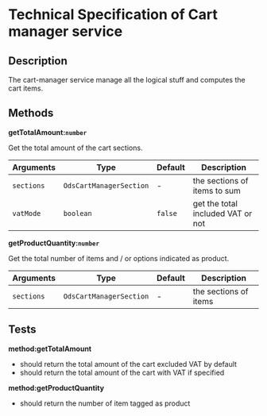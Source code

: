 # Technical Specification of Cart manager service

## Description

The cart-manager service manage all the logical stuff and computes the cart items.

## Methods

**getTotalAmount:`number`**

Get the total amount of the cart sections.

| Arguments  | Type                    | Default | Description                       |
|------------|-------------------------|---------|-----------------------------------|
| `sections` | `OdsCartManagerSection` | -       | the sections of items to sum      |
| `vatMode`  | `boolean`               | `false` | get the total included VAT or not |

**getProductQuantity:`number`**

Get the total number of items and / or options indicated as product.

| Arguments   | Type                       | Default | Description             |
|-------------|----------------------------|---------|-------------------------|
| `sections`  | `OdsCartManagerSection`    | -       | the sections of items   |

## Tests

**method:getTotalAmount**
- should return the total amount of the cart excluded VAT by default
- should return the total amount of the cart with VAT if specified

**method:getProductQuantity**
- should return the number of item tagged as product
